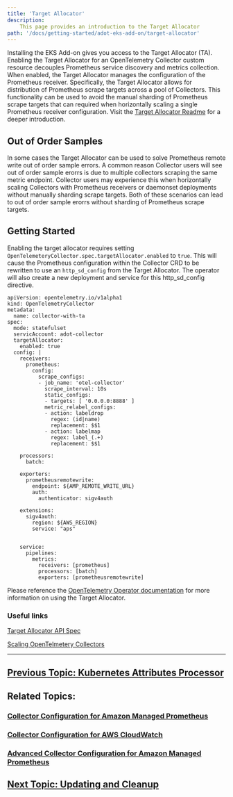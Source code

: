 ```yaml
---
title: 'Target Allocator'
description:
    This page provides an introduction to the Target Allocator
path: '/docs/getting-started/adot-eks-add-on/target-allocator'
---
```


Installing the EKS Add-on gives you access to the Target Allocator (TA). Enabling the Target Allocator for an
OpenTelemetry Collector custom resource decouples Prometheus service discovery and metrics collection. When enabled,
the Target Allocator manages the configuration of the Prometheus receiver. Specifically,
the Target Allocator allows for distribution of Prometheus scrape targets across a pool of Collectors. This functionality can
be used to avoid the manual sharding of Prometheus scrape targets that can required when horizontally scaling
a single Prometheus receiver configuration.
Visit the [Target Allocator Readme](https://github.com/open-telemetry/opentelemetry-operator/blob/main/cmd/otel-allocator/README.md)
for a deeper introduction. 

## Out of Order Samples

In some cases the Target Allocator can be used to solve Prometheus remote write out of order sample errors. A common
reason Collector users will see out of order sample erorrs is due to multiple collectors scraping the same metric
endpoint. Collector users may experience this when horizontally scaling Collectors with Prometheus 
receivers or daemonset deployments without manually sharding scrape targets. Both of these scenarios can lead to
out of order sample erorrs without sharding of Prometheus scrape targets.

## Getting Started

Enabling the target allocator requires setting `OpenTelemeteryCollector.spec.targetAllocator.enabled` to `true`.
This will cause the Prometheus configuration within the Collector CRD to be rewritten to use an `http_sd_config`
from the Target Allocator. The operator will also create a new deployment and service for this http_sd_config
directive.

```
apiVersion: opentelemetry.io/v1alpha1
kind: OpenTelemetryCollector
metadata:
  name: collector-with-ta
spec:
  mode: statefulset
  servicAccount: adot-collector
  targetAllocator:
    enabled: true
  config: |
    receivers:
      prometheus:
        config:
          scrape_configs:
          - job_name: 'otel-collector'
            scrape_interval: 10s
            static_configs:
            - targets: [ '0.0.0.0:8888' ]
            metric_relabel_configs:
            - action: labeldrop
              regex: (id|name)
              replacement: $$1
            - action: labelmap
              regex: label_(.+)
              replacement: $$1
    
    processors:
      batch:

    exporters:
      prometheusremotewrite:
        endpoint: ${AMP_REMOTE_WRITE_URL}
        auth:
          authenticator: sigv4auth
    
    extensions:
      sigv4auth:
        region: ${AWS_REGION}
        service: "aps"


    service:
      pipelines:
        metrics:
          receivers: [prometheus]
          processors: [batch]
          exporters: [prometheusremotewrite]
```

Please reference the [OpenTelemetry Operator documentation](https://github.com/open-telemetry/opentelemetry-operator/tree/main#target-allocator) 
for more information on using the Target Allocator. 

### Useful links

[Target Allocator API Spec](https://github.com/open-telemetry/opentelemetry-operator/blob/main/docs/api.md#opentelemetrycollectorspectargetallocator)

[Scaling OpenTelmetery Collectors](https://opentelemetry.io/docs/collector/scaling/)

--- 
## [Previous Topic: Kubernetes Attributes Processor](/docs/getting-started/adot-eks-add-on/k8s-attr-processor)

## Related Topics:

### [Collector Configuration for Amazon Managed Prometheus](/docs/getting-started/adot-eks-add-on/config-amp)

### [Collector Configuration for AWS CloudWatch](/docs/getting-started/adot-eks-add-on/config-cloudwatch)

### [Advanced Collector Configuration for Amazon Managed Prometheus](/docs/getting-started/adot-eks-add-on/config-advanced)

## [Next Topic: Updating and Cleanup](/docs/getting-started/adot-eks-add-on/update-and-cleanup)
